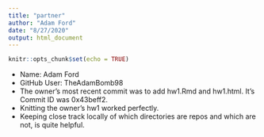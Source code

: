 ```yaml
---
title: "partner"
author: "Adam Ford"
date: "8/27/2020"
output: html_document
---
```


```r
knitr::opts_chunk$set(echo = TRUE)
```

- Name: Adam Ford
- GitHub User: TheAdamBomb98
- The owner's most recent commit was to add hw1.Rmd and hw1.html. It's Commit ID was 0x43beff2.
- Knitting the owner's hw1 worked perfectly.
- Keeping close track locally of which directories are repos and which are not, is quite helpful.
